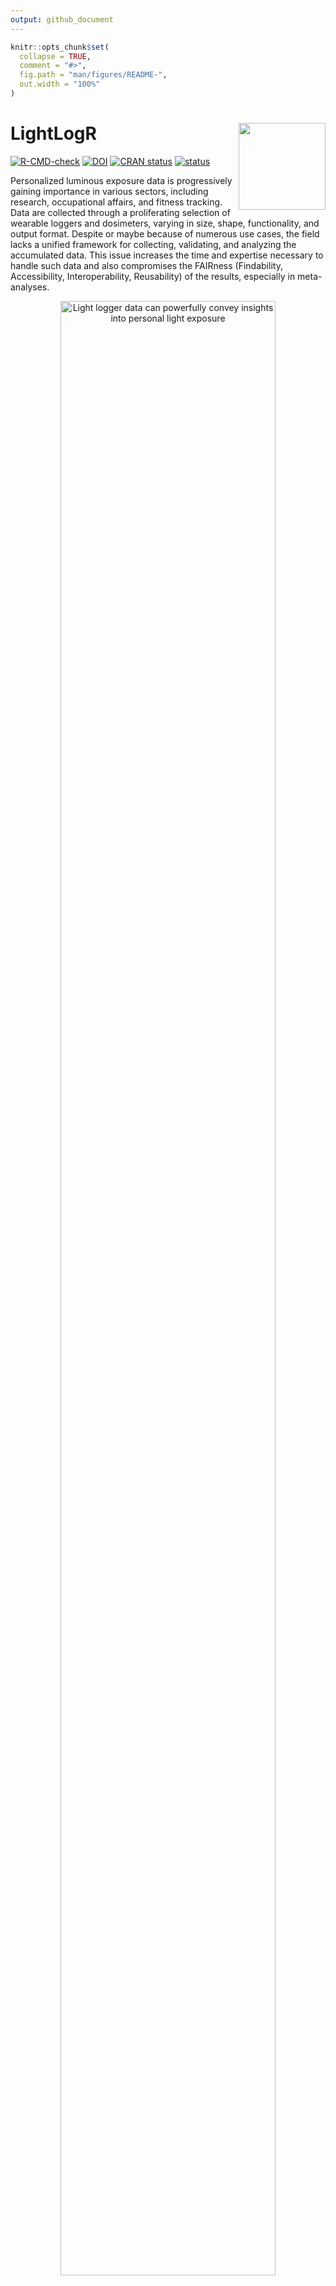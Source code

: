 ```yaml
---
output: github_document
---
```


<!-- README.md is generated from README.Rmd. Please edit that file -->

```r
knitr::opts_chunk$set(
  collapse = TRUE,
  comment = "#>",
  fig.path = "man/figures/README-",
  out.width = "100%"
)
```

# LightLogR <img src="man/figures/logo.png" align="right" height="139"/>

<!-- badges: start -->

[![R-CMD-check](https://github.com/tscnlab/LightLogR/actions/workflows/R-CMD-check.yaml/badge.svg)](https://github.com/tscnlab/LightLogR/actions/workflows/R-CMD-check.yaml) [![DOI](https://zenodo.org/badge/DOI/10.5281/zenodo.11562600.svg)](https://doi.org/10.5281/zenodo.11562600) [![CRAN status](https://www.r-pkg.org/badges/version/LightLogR)](https://CRAN.R-project.org/package=LightLogR)
[![status](https://joss.theoj.org/papers/3a1057dccd315b7eb8683c1b969402e2/status.svg)](https://joss.theoj.org/papers/3a1057dccd315b7eb8683c1b969402e2)

<!-- badges: end -->

Personalized luminous exposure data is progressively gaining importance in various sectors, including research, occupational affairs, and fitness tracking. Data are collected through a proliferating selection of wearable loggers and dosimeters, varying in size, shape, functionality, and output format. Despite or maybe because of numerous use cases, the field lacks a unified framework for collecting, validating, and analyzing the accumulated data. This issue increases the time and expertise necessary to handle such data and also compromises the FAIRness (Findability, Accessibility, Interoperability, Reusability) of the results, especially in meta-analyses.


::: {style="text-align:center"}
![Light logger data can powerfully convey insights into personal light exposure](man/figures/Day.png){width="90%"}
:::

**LightLogR** is a package under development as part of the [*MeLiDos*](https://www.melidos.eu) project to address these issues. The package aims to provide tools for:

-   Import from common measurement devices (see below for a list of [Supported devices])

-   Cleaning and processing of light logging data

-   Visualization of light exposure data, both exploratory and publication ready

-   Calculation of common analysis parameters (see below for a list of [Metrics])

To come:

-   Import, creation, and verification of crucial metadata

-   Semi-automated analysis and visualization (both command-line and GUI-based)

-   Integration of data into a unified database for cross-study analyses

##### Please note that LightLogR is work in progress! If you are interested in the project and want to know more, you can subscribe to the [LightLogR mailing list](https://www.tscnlab.org/software). If you find a bug or would like to see new or improved features, please open an issue on the [GitHub repository](https://github.com/tscnlab/LightLogR/issues).

Have a look at the [Example] section down below to get started, or dive into the [Articles](https://tscnlab.github.io/LightLogR/articles/index.html) to get more in depth information about how to work with the package and generate images such as the one above, import data, visualization, and metric calculation.

## Installation

You can install LightLogR from [CRAN](https://cran.r-project.org/package=LightLogR) with:

``` r
install.packages("LightLogR")
```

You can install the latest development version of LightLogR from [GitHub](https://github.com/) with:

``` r
# install.packages("devtools")
devtools::install_github("tscnlab/LightLogR")
```

## Example

Here is a quick starter on how to use **LightLogR**.

```r
library(LightLogR)
#the following packages are needed for the examples as shown below.
library(flextable)
library(dplyr)
library(ggplot2)
```

### Import

You can import a light logger dataset with ease. The import functions give quick, helpful feedback about the dataset.

```r
filename <- 
  system.file("extdata/205_actlumus_Log_1020_20230904101707532.txt.zip", 
              package = "LightLogR")
dataset <- import$ActLumus(filename, "Europe/Berlin", manual.id = "P1")
```

For more complex data, there is the useful `gg_overview()` function to get an immediate grasp of your data. It was automatically called during import (set `auto.plot = FALSE` to suppress this), but really shines for datasets with multiple participants. It also indicates where data is missing, based on the measurement epochs found in the data.

::: {style="text-align:center"}
![Example for `gg_overview()` from a large data collection effort over many months](man/figures/gg_overview2.png){width="60%"}
:::

*note:* the above example image requires a large dataset, not included in the package. It is available, however, in the article on [Import & cleaning](https://tscnlab.github.io/LightLogR/articles/Import.html).

```
#example code, on how to use gg_overview():
dataset %>% gg_overview()
```

### Visualize

Once imported, **LightLogR** has many convenient visualization options.

```r
dataset %>% gg_days()
```

There is a wide range of options to the `gg_days()` function to customize the output. Have a look at the reference page (`?gg_days`) to see all options. You can also override most of the defaults, e.g., for different `color`, `facetting`, `theme` options. Helper functions can prepare the data (e.g. to aggregate it to coarser intervals), or to add to the plot (e.g., to add conditions, such as nighttime)

```r
dataset |> 
  #change the interval from 10 seconds to 15 minutes:
  aggregate_Datetime("15 min") |> 
  #create groups of 3-hour intervals:
  cut_Datetime("3 hours") |> 
  #plot creation, with a boxplot:
  gg_days(geom = "boxplot", group = Datetime.rounded) |> 
  #adding nighttime indicators:
  gg_photoperiod(c(47.9,9)) + 
  # the output is a standard ggplot, and can be manipulated that way
  geom_line(col = "red", linewidth = 0.25) + 
  labs(title = "Personal light exposure across a week", 
       subtitle = "Boxplot in 3-hour bins")
```

### More than one dataset

The built-in dataset `sample.data.environment` shows a combined dataset of light logger data and a second set of data - in this case unobstructed outdoor light measurements. Combined datasets can be easily visualized with `gg_day()`. The `col` parameter used on the `Id` column of the dataset allows for a color separation.

```r
sample.data.environment %>% 
  gg_day(
    start.date = "2023-09-01",
    aes_col = Id,
    geom = "line") + 
  theme(legend.position = "bottom")
```
`gg_day()` will show plots always facetted by day, whereas `gg_days()` shows a timeline of days for each group. Both functions are opinionated in terms of the scaling and linebreaks to only show whole days, all of which can be adjusted.

There are many ways to enhance the plots - if, e.g., we look for periods of at least 1 hour above 250 lx, we can add and then visualize these periods easily

```r
sample.data.environment %>% 
  #search for these conditions:
  add_clusters(MEDI > 250, cluster.duration = "30 min") |> 
  #base plot + add the condition
  gg_days() |> 
  gg_state(state, fill = "red") + 
  #standard ggplot:
  geom_hline(yintercept = 250, col = "red", linetype = "dashed") + 
  labs(title = "Periods > 250 lx mel EDI for more than 30 minutes")
```

There are more visualizations to try - the article on [Visualizations](https://tscnlab.github.io/LightLogR/articles/Visualizations.html) dives into them in-depths.

```r
sample.data.environment |> gg_heatmap(doubleplot = "next")
```

### Metrics

There are many [Metrics] used in literature for condensing personalized light exposure time series to singular values. `LightLogR` has a rather comprehensive number of these metrics with a consistent, easy-to-use interface.

```r
sample.data.environment |> # two groups: participant and environment
  filter_Date(length = "2 days") |> #filter to three days each for better overview
  group_by(Day = lubridate::date(Datetime), .add = TRUE) |>  #add grouping per day
  summarize(
    #time above 250 lx mel EDI:
    duration_above_threshold(MEDI, Datetime, threshold = 250, as.df = TRUE),
    #intradaily variability (IV):
    intradaily_variability(MEDI, Datetime, as.df = TRUE),
    #... as many more metrics as are desired
    .groups = "drop"
  )
```

Other types of metrics can be derived less formally by the `durations()`, `extract_state()` or `extract_cluster()` function.

```r
dataset |> 
  gap_handler(full.days = TRUE) |> #extend the viewed time until midnight of the first and last day
  durations(MEDI, show.missing = TRUE)

dataset |> 
  group_by(TAT250 = MEDI >= 250, .add = TRUE) |> #creating a grouping column that checks for values above 250lx
  durations(MEDI)
```
The second row indicates where this status is true. This will be identical to:

```r
dataset |> 
  summarize(
    duration_above_threshold(MEDI, Datetime, threshold = 250, as.df = TRUE),
    .groups = "drop"
  )

```

What if we are interested in how often this threshold is crossed, and for how long?

```r
dataset |> 
  extract_states(TAT250, MEDI >= 250) |> #extract a list of states
  summarize_numeric() |> #summarize the numeric values
  select(Id, TAT250, mean_duration, episodes, total_duration) #collect a subset
```

We see that there are roughly one thousand instances across the week where 250 lx was reached, but it only lasted under two minutes on average. How many long periods are there, say above 30 minutes? As there might be short interruption, that we consider irrelevant, we are ignoring interruptions of 1 minute. This is the area of clusters.

```r
dataset |> 
  extract_clusters(MEDI >= 250, #base condition
                   cluster.duration = "30 mins", #search for at least 30 minute instances
                   interruption.duration = "1 min", #allow 1 minute interrupts
                   add.label = TRUE) |> #add a description of the conditions
  group_by(label) |> #group by the label so it does not get removed next
  summarize_numeric() |> #summarize the output
  select(-mean_epoch) #collect a subset
```

We see there are only 17 instances across the week, lasting, on average, a bit above an hour (and sitting aroung 14:00 - 15:00). Directly relating the total duration to the 1.29 days time above 250 lx from above would be misleading, however. This is because here, there are interruptions present. How prominent are these interruptions?

```r
dataset |> 
  extract_clusters(MEDI >= 250, #base condition
                   cluster.duration = "30 mins", #search for at least 30 minute instances
                   interruption.duration = "1 min", #allow 1 minute interrupts
                   add.label = TRUE) |>
  #extract the metric:
  extract_metric(dataset, rel_interrupt = sum(MEDI < 250)/n()) |> 
  summarize_numeric(prefix = "") |> #summarize the output
  select(episodes, total_duration, rel_interrupt) |>   #collect a subset
  mutate(interrupt_duration = (total_duration*rel_interrupt) |> round(), #calculate interrupt
         rel_interrupt = rel_interrupt |> scales::percent_format(1)())
```

Thus we find that only about 4% of the long exposure periods are made up of interruptions, or just shy of 50 minutes out of over 20 hours.

### Gaps and cleaning

**LightLogR** provides a range of functions to get insight into your light logger data. Most importantly, you can search for and eliminate implicit gaps.

```r
sample.data.irregular |> has_irregulars()
sample.data.irregular |> has_gaps()
```

At import, we already get a sense for intervals, but can always show them with `count_difftime()`.

```r
sample.data.irregular %>% count_difftime()
```

We can eliminate this through the `gap_handler()` function. This function will automatically fill in the gaps with NA values. **The function will not impute or interpolate data**. As the most dominant interval in the dataset is now not 15 seconds anymore (because intermediate datapoints have been added), we need to specify the epoch for `gap_finder()`.

```r
sample.data.irregular |> gap_handler() |> has_gaps(epoch = "15 secs")
```

If we want to force the data to be regular, we can use the `aggregate_Datetime()` function. This will aggregate the data to the specified epoch. There are sensible defaults on how to aggregate numeric, categorical, and logical data. You can also specify your own aggregation functions.

```r
sample.data.irregular |>  
  aggregate_Datetime(unit = "20 sec") |> 
  has_gaps()
```

There are also convenient functions to extract (`extract_gaps()`), summarize (`gap_table()`) or visualize (`gg_gaps()`) gaps.

```r
dataset |> gg_gaps()
```

Finally, the `remove_partial_data()` easily gets rid of groups or days that do not provide enough data.

```r
dataset |> 
  remove_partial_data(MEDI, #variable for which to check missingness
                      threshold.missing = "2 hours", #remove when more than 2 hours are missing
                      by.date = TRUE, #check the condition per day, not the whole participant
                      handle.gaps = TRUE) |>  #go beyond the available data to midnight of the first and last day
  gg_days()

```

## Supported devices

At present, these are the devices we support in LightLogR:

`r library(LightLogR); paste("- ", supported_devices() %>% paste(collapse = "\n\n- "))`

More Information on these devices can be found in the reference for `import_Dataset()`. If you want to know how to import data from these devices, have a look at our article on [Import & Cleaning](https://tscnlab.github.io/LightLogR/articles/Import.html).

If you are using a device that is currently not supported, please contact the developers. We are always looking to expand the range of supported devices. The easiest and most trackable way to get in contact is by opening a new issue on our [Github repository](https://github.com/tscnlab/LightLogR/issues). Please also provide a sample file of your data, so we can test the import function.

## Metrics

LightLogR supports a wide range of metrics across different metric families. You can find the full documentation of metrics functions in the [reference section](https://tscnlab.github.io/LightLogR/reference/index.html#metrics). There is also an overview article on how to use [Metrics](https://tscnlab.github.io/LightLogR/articles/Metrics.html).

| Metric Family                        | Submetrics | Note                 | Documentation                                                                                     |
|------------------|----------------|-----------------|---------------------|
| Barroso                              | 7                 |                      | `barroso_lighting_metrics()`                                                                      |
| Bright-dark period                   | 4x2               | bright / dark        | `bright_dark_period()`                                                                            |
| Centroid of light exposure           | 1                 |                      | `centroidLE()`                                                                                    |
| Dose                                 | 1                 |                      | `dose()`                                                                               |
| Disparity index                      | 1                 |                      | `disparity_index()`                                                                               |
| Duration above threshold             | 3                 | above, below, within | `duration_above_threshold()`                                                                      |
| Exponential moving average (EMA)     | 1                 |                      | `exponential_moving_average()`                                                                    |
| Frequency crossing threshold         | 1                 |                      | `frequency_crossing_threshold()`                                                                  |
| Intradaily Variance (IV)             | 1                 |                      | `intradaily_variability()`                                                                        |
| Interdaily Stability (IS)            | 1                 |                      | `interdaily_stability()`                                                                          |
| Midpoint CE (Cumulative Exposure)    | 1                 |                      | `midpointCE()`                                                                                    |
| nvRC (Non-visual circadian response) | 4                 |                      | `nvRC()`, `nvRC_circadianDisturbance()`, `nvRC_circadianBias()`, `nvRC_relativeAmplitudeError()` |
| nvRD (Non-visual direct response)    | 2                 |                      | `nvRD()`, `nvRD_cumulative_response()`                                                           |
| Period above threshold               | 3                 | above, below, within | `period_above_threshold()`                                                                        |
| Pulses above threshold               | 7x3               | above, below, within | `pulses_above_threshold()`                                                                        |
| Threshold for duration               | 2                 | above, below         | `threshold_for_duration()`                                                                        |
| Timing above threshold               | 3                 | above, below, within | `timing_above_threshold()`                                                                        |
| **Total:**                           |                   |                      |                                                                                                   |
| **17 families**                      | **61 metrics**    |                      |                                                                                                   |

If you would like to use a metric you don't find represented in LightLogR, please contact the developers. The easiest and most trackable way to get in contact is by opening a new issue on our [Github repository](https://github.com/tscnlab/LightLogR/issues).

## About the creation and funding of LightLogR

**LightLogR** is developed by the [*Translational Sensory & Circadian Neuroscience*](https://www.tscnlab.org) lab, a joint group from the [Technical University of Munich](https://www.tum.de/en/) and the [Max Planck Institute for Biological Neuroscience Unit (MPS/TUM/TUMCREATE)\*](https://www.tscnlab.org), a joint group based at the [Technical University of Munich](https://www.tum.de/en/), [TUMCREATE](https://www.tum-create.edu.sg/), the [Max Planck Institute for Biological Cybernetics](https://www.mpg.de/152075/biological-cybernetics).

[*MeLiDos*](https://www.melidos.eu) is a joint, [EURAMET](https://www.euramet.org)-funded project involving sixteen partners across Europe, aimed at developing a metrology and a standard workflow for wearable light logger data and optical radiation dosimeters. Its primary contributions towards fostering FAIR data include the development of a common file format, robust metadata descriptors, and an accompanying open-source software ecosystem.

[![](man/figures/Metrology_Partnership_LOGO.jpg){width="282"}](https://www.euramet.org) ![](man/figures/Co-Funded-By-the-EU.png){width="288"}

The project (22NRM05 MeLiDos) has received funding from the European Partnership on Metrology, co-financed from the European Union's Horizon Europe Research and Innovation Programme and by the Participating States. Views and opinions expressed are however those of the author(s) only and do not necessarily reflect those of the European Union or EURAMET. Neither the European Union nor the granting authority can be held responsible for them.

# I Want To Contribute

All types of contributions are encouraged and valued. See the [CONTRIBUTING](https://tscnlab.github.io/LightLogR/CONTRIBUTING.html) section for different ways to help and details about how this project handles them.
This project and everyone participating in it is governed by the
[LightLogR Code of Conduct](https://tscnlab.github.io/LightLogR/CODE_OF_CONDUCT.html).
